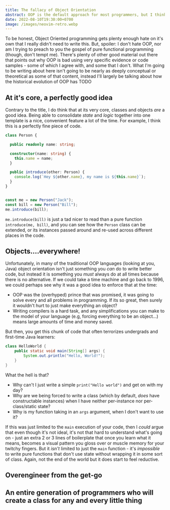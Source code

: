 ```yaml
---
title: The fallacy of Object Orientation
abstract: OOP is the default approach for most programmers, but I think it's a bit of a fallacy.
date: 2022-08-10T19:30:00+0700
image: /images/neovim-retro.webp
---
```


To be honest, Object Oriented programming gets plenty enough hate on it's own that I really didn't need to write this. But, spoiler: I don't hate OOP, nor am I trying to preach to you the gospel of pure functional programming (though, don't tempt me). There's plenty of other good material out there that points out why OOP is bad using very specific evidence or code samples - some of which I agree with, and some that I don't. What I'm going to be writing about here isn't going to be nearly as deeply conceptual or theoretical as some of that content, instead I'll largely be talking about how the historical evolution of OOP has TODO

## At it's core, a perfectly good idea

Contrary to the title, I do think that at its very core, classes and objects _are_ a good idea. Being able to consolidate _state_ and _logic_ together into one template is a nice, convenient feature a lot of the time. For example, I think this is a perfectly fine piece of code.

```typescript
class Person {

  public readonly name: string;

  constructor(name: string) {
    this.name = name;
  }

  public introduce(other: Person) {
    console.log(`Hey ${other.name}, my name is ${this.name}`);
  }
}


const me = new Person("Jack");
const bill = new Person("Bill");
me.introduce(bill);
```

`me.introduce(bill)` is just a tad nicer to read than a pure function `introduce(me, bill)`, and you can see how the `Person` class can be extended, or its instances passed around and re-used across different places in the code.

## Objects....everywhere!

Unfortunately, in many of the traditional OOP languages (looking at you, Java) object orientation isn't just something you _can_ do to write better code, but instead it is something you _must_ always do at all times because there is no alternative. If we could take a time machine and go back to 1996, we could perhaps see why it was a good idea to enforce that at the time:

- OOP was the (overhyped) prince that was promised, it was going to solve every and all problems in programming. If its so great, then surely it wouldn't hurt to just make everything an object?
- Writing compilers is a hard task, and any simplifications you can make to the model of your language (e.g, forcing everything to be an object...) means large amounts of time and money saved.

But then, you get this chunk of code that often terrorizes undergrads and first-time Java learners:

```java
class HelloWorld {
    public static void main(String[] args) {
        System.out.println("Hello, World!"); 
    }
}
```

What the hell is that? 
- Why can't I just write a simple `print("Hello world")` and get on with my day? 
- Why are we being forced to write a class (which by default, _does_ have constructable instances) when I have neither per-instance nor per-class/static state? 
- Why is my function taking in an `args` argument, when I don't want to use it?

If this was just limited to the `main` execution of your code, then I _could_ argue that even though it's not ideal, it's not that hard to understand what's going on - just an extra 2 or 3 lines of boilerplate that once you learn what it means, becomes a visual pattern you gloss over or muscle memory for your twitchy fingers.  But it _isn't_ limited to just the `main` function - it's _impossible_ to write pure functions that don't use state without wrapping it in some sort of class. Again, not the end of the world but it does start to feel reductive.

## Overengineer from the get-go

## An entire generation of programmers who will create a class for any and every little thing

